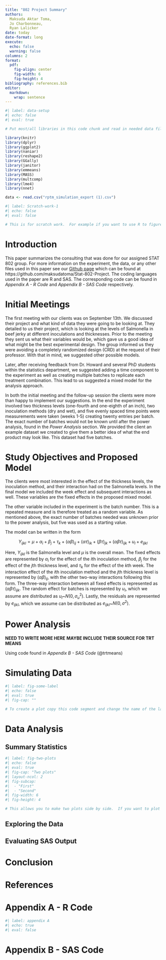 ```yaml
---
title: "802 Project Summary"
authors: 
  Maksuda Aktar Toma,
  Jo Charbonneau,
  Ryan Lalicker
date: today
date-format: long
execute: 
  echo: false
  warning: false
columns: 2
format:
  pdf: 
    fig-align: center
    fig-width: 6
    fig-height: 4
bibliography: references.bib
editor: 
  markdown: 
    wrap: sentence
---
```


```r
#| label: data-setup
#| echo: false
#| eval: true

# Put most/all libraries in this code chunk and read in needed data files.

library(knitr)
library(dplyr)
library(ggplot2)
library(naniar)
library(reshape2)
library(GGally)
library(janitor)
library(emmeans)
library(MASS)
library(multcomp)
library(lme4)
library(nnet)

data <- read.csv("rptm_simulation_export (1).csv")


```

```r
#| label: Scratch-work-1
#| echo: false
#| eval: false

# This is for scratch work.  For example if you want to use R to figure out how many unique entries there are in a column but do not want the output to show you can use this code block.


```

# Introduction

This paper summarizes the consulting that was done for our assigned STAT 802 group.  For more information on the experiment, the data, or any other files used in this paper see our [Github page](https://github.com/maksudatoma/Stat-802-Project) which can be found at https://github.com/maksudatoma/Stat-802-Project.  The coding languages used in the paper are R and SAS.
The corresponding code can be found in *Appendix A - R Code* and *Appendix B - SAS Code* respectively.


# Initial Meetings

The first meeting with our clients was on September 13th.  We discussed their project and what kind of data they were going to be looking at. They detailed to us their project, which is looking at the levels of Salmonella in beef jerky at different inoculations and thicknesses. Prior to the meeting they sent us what their variables would be, which gave us a good idea of what might be the best experimental design.  The group informed us they were avoiding a completely randomized design (CRD) at the request of their professor. With that in mind, we suggested other possible models.  

Later, after receiving feedback from Dr. Howard and several PhD students within the statistics department, we suggested adding a time component to the experiment as well as creating multiple batches to replicate each treatment combination.  This lead to us suggested a mixed model for the analysis approach.

In both the initial meeting and the follow-up session the clients were more than happy to implement our suggestions.  In the end the experiment involved two thickness levels (one-fourth and one-eighth of an inch), two inoculation methods (dry and wet), and five evenly spaced time points were measurements were taken (weeks 1-5) creating twenty entries per batch. The exact number of batches would not be known until after the power analysis, found in the *Power Analysis* section.  We provided the client an example dataset we created to give them a better idea of what the end product may look like.  This dataset had five batches.


# Study Objectives and Proposed Model

The clients were most interested in the effect of the thickness levels, the inoculation method, and their interaction had on the Salmonella levels.  In the final model we included the week effect and subsequent interactions as well.  These variables are the fixed effects in the proposed mixed model.

The other variable included in the experiment is the batch number.  This is a repeated measure and is therefore treated as a random variable.  As mentioned above, the exact number of batches needed was unknown prior to the power analysis, but five was used as a starting value.

The model can be written in the form 

$$
Y_{ijkl} = \mu + \alpha_i + \beta_j + \tau_k + (\alpha \beta)_{ij}+(\alpha \tau)_{ik}+(\beta \tau)_{jk}+(\alpha \beta \tau)_{ijk} + u_l + e_{ijkl}
$$ 

Here, $Y_{ijkl}$ is the Salmonella level and $\mu$ is the overall mean.  The fixed effects are represented by $\alpha_i$ for the effect of the $i$th inoculation method, $\beta_j$ for the effect of the $j$th thickness level, and $\tau_k$ for the effect of the $k$th week.  The interaction effect of the $i$th inoculation method and the $j$th thickness level is represented by $(\alpha \beta)_{ij}$, with the other two-way interactions following this form.  The three-way interaction between all fixed effects is represented as $(\alpha \beta \tau)_{ijk}$.  The random effect for batches is represented by $u_l$, which we assume are distributed as $u_l$~$N(0,\sigma_u^2)$.  Lastly, the residuals are represented by $e_{ijkl}$, which we assume can be distributed as $e_{ijkl}$~$N(0,\sigma^2)$.


# Power Analysis

**NEED TO WRITE MORE HERE**
**MAYBE INCLUDE THEIR SOURCE FOR TRT MEANS**

Using code found in *Appendix B - SAS Code*
(@trtmeans)

# Simulating Data



```r
#| label: fig-some-label
#| echo: false
#| eval: true
#| fig-cap: ""

# To create a plot copy this code segment and change the name of the label above.  You can then enter the label in fig-cap.  

```


# Data Analysis

## Summary Statistics


```r
#| label: fig-two-plots
#| echo: false
#| eval: true
#| fig-cap: "Two plots"
#| layout-ncol: 2
#| fig-subcap: 
#|  - "First"
#|  - "Second"
#| fig-width: 6
#| fig-height: 4

# This allows you to make two plots side by side.  If you want to plot 4 plots you can use `#| layout-nrow: 2` to get a 2x2 setup.

```


## Exploring the Data


## Evaluating SAS Output



# Conclusion 





\newpage

# References

::: {#refs}
:::

\newpage

# Appendix A - R Code

```r
#| label: appendix A
#| echo: true
#| eval: false

```

\newpage

# Appendix B - SAS Code

``` sas

```